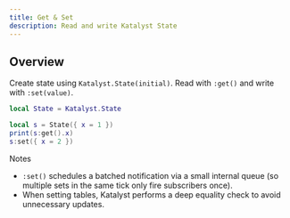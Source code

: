 ```yaml
---
title: Get & Set
description: Read and write Katalyst State
---
```


## Overview

Create state using `Katalyst.State(initial)`. Read with `:get()` and write with `:set(value)`.

```lua
local State = Katalyst.State

local s = State({ x = 1 })
print(s:get().x)
s:set({ x = 2 })
```

Notes

- `:set()` schedules a batched notification via a small internal queue (so multiple sets in the same tick only fire subscribers once).
- When setting tables, Katalyst performs a deep equality check to avoid unnecessary updates.
